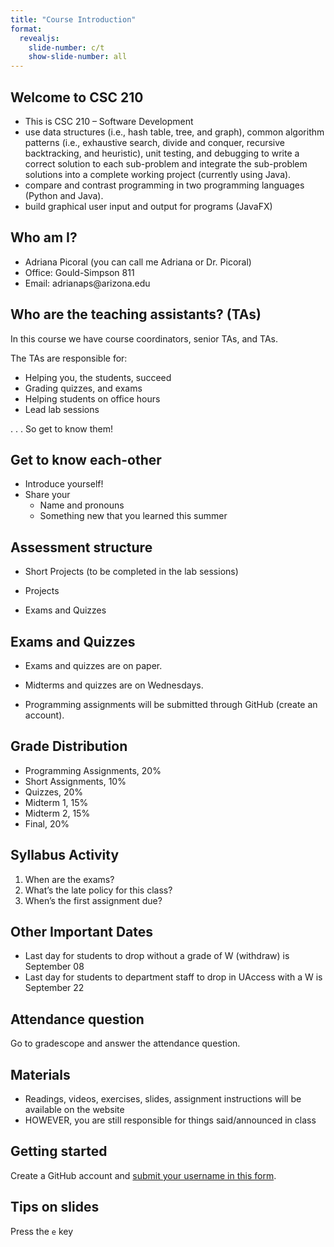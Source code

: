 ```yaml
---
title: "Course Introduction"
format:
  revealjs:
    slide-number: c/t
    show-slide-number: all
---
```


## **Welcome to CSC 210**

-   This is CSC 210 -- Software Development
-   use data structures (i.e., hash table, tree, and graph), common algorithm patterns (i.e., exhaustive search, divide and conquer, recursive backtracking, and heuristic), unit testing, and debugging to write a correct solution to each sub-problem and integrate the sub-problem solutions into a complete working project (currently using Java).
-   compare and contrast programming in two programming languages (Python and Java).
-   build graphical user input and output for programs (JavaFX)


## Who am I?

-   Adriana Picoral (you can call me Adriana or Dr. Picoral)
-   Office: Gould-Simpson 811
-   Email: adrianaps\@arizona.edu


## Who are the teaching assistants? (TAs)

In this course we have course coordinators, senior TAs, and TAs.

The TAs are responsible for:

-   Helping you, the students, succeed
-   Grading quizzes, and exams
-   Helping students on office hours
-   Lead lab sessions

. . . So get to know them!

## Get to know each-other

-   Introduce yourself!
-   Share your
    -   Name and pronouns
    -   Something new that you learned this summer
    
## Assessment structure

-   Short Projects (to be completed in the lab sessions)

-   Projects

-   Exams and Quizzes

## Exams and Quizzes

-   Exams and quizzes are on paper.

-   Midterms and quizzes are on Wednesdays.

-   Programming assignments will be submitted through GitHub (create an account).

## Grade Distribution

* Programming Assignments, 20%
* Short Assignments, 10%
* Quizzes, 20%
* Midterm 1, 15%
* Midterm 2, 15%
* Final, 20%

## Syllabus Activity

1.  When are the exams?
1.  What's the late policy for this class?
1.  When's the first assignment due?

## Other Important Dates

-   Last day for students to drop without a grade of W (withdraw) is September 08
-   Last day for students to department staff to drop in UAccess with a W is September 22

## Attendance question

Go to gradescope and answer the attendance question.

## Materials

-   Readings, videos, exercises, slides, assignment instructions will be available on the website
-   HOWEVER, you are still responsible for things said/announced in class

## Getting started

Create a GitHub account and [submit your username in this form](https://uarizona.co1.qualtrics.com/jfe/form/SV_4GyaYKWTKqYvafk).

## Tips on slides

Press the `e` key